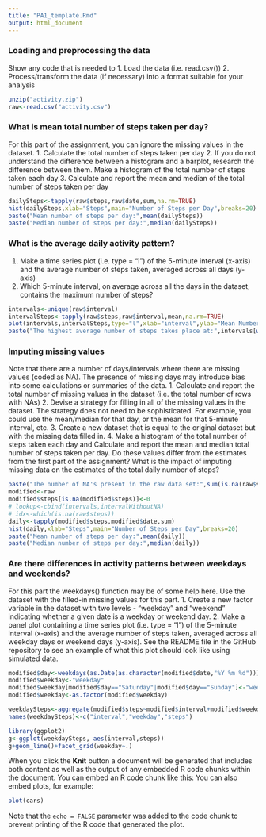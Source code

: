 ```yaml
---
title: "PA1_template.Rmd"
output: html_document
---
```

### Loading and preprocessing the data
Show any code that is needed to
1. Load the data (i.e. read.csv())
2. Process/transform the data (if necessary) into a format suitable for your analysis
```r
unzip("activity.zip")
raw<-read.csv("activity.csv")
```
### What is mean total number of steps taken per day?
For this part of the assignment, you can ignore the missing values in the dataset.
1. Calculate the total number of steps taken per day
2. If you do not understand the difference between a histogram and a barplot, research the difference between them. Make a histogram of the total number of steps taken each day
3. Calculate and report the mean and median of the total number of steps taken per day
```r
dailySteps<-tapply(raw$steps,raw$date,sum,na.rm=TRUE)
hist(dailySteps,xlab="Steps",main="Number of Steps per Day",breaks=20)
paste("Mean number of steps per day:",mean(dailySteps))
paste("Median number of steps per day:",median(dailySteps))
```
### What is the average daily activity pattern?
1. Make a time series plot (i.e. type = "l") of the 5-minute interval (x-axis) and the average number of steps taken, averaged across all days (y-axis)
2. Which 5-minute interval, on average across all the days in the dataset, contains the maximum number of steps?
```r
intervals<-unique(raw$interval)
intervalSteps<-tapply(raw$steps,raw$interval,mean,na.rm=TRUE)
plot(intervals,intervalSteps,type="l",xlab="interval",ylab="Mean Number of Steps",main="Mean Number of Steps by Time of Day")
paste("The highest average number of steps takes place at:",intervals[which.max(intervalSteps)])
```
### Imputing missing values
Note that there are a number of days/intervals where there are missing values (coded as NA). The presence of missing days may introduce bias into some calculations or summaries of the data.
1. Calculate and report the total number of missing values in the dataset (i.e. the total number of rows with NAs)
2. Devise a strategy for filling in all of the missing values in the dataset. The strategy does not need to be sophisticated. For example, you could use the mean/median for that day, or the mean for that 5-minute interval, etc.
3. Create a new dataset that is equal to the original dataset but with the missing data filled in.
4. Make a histogram of the total number of steps taken each day and Calculate and report the mean and median total number of steps taken per day. Do these values differ from the estimates from the first part of the assignment? What is the impact of imputing missing data on the estimates of the total daily number of steps?
```r
paste("The number of NA's present in the raw data set:",sum(is.na(raw$steps)))
modified<-raw
modified$steps[is.na(modified$steps)]<-0
# lookup<-cbind(intervals,intervalWithoutNA)
# idx<-which(is.na(raw$steps))
daily<-tapply(modified$steps,modified$date,sum)
hist(daily,xlab="Steps",main="Number of Steps per Day",breaks=20)
paste("Mean number of steps per day:",mean(daily))
paste("Median number of steps per day:",median(daily))
```
### Are there differences in activity patterns between weekdays and weekends?
For this part the weekdays() function may be of some help here. Use the dataset with the filled-in missing values for this part.
1. Create a new factor variable in the dataset with two levels - "weekday" and "weekend" indicating whether a given date is a weekday or weekend day.
2. Make a panel plot containing a time series plot (i.e. type = "l") of the 5-minute interval (x-axis) and the average number of steps taken, averaged across all weekday days or weekend days (y-axis). See the README file in the GitHub repository to see an example of what this plot should look like using simulated data.
```r
modified$day<-weekdays(as.Date(as.character(modified$date,"%Y %m %d")))
modified$weekday<-"weekday"
modified$weekday[modified$day=="Saturday"|modified$day=="Sunday"]<-"weekend"
modified$weekday<-as.factor(modified$weekday)

weekdaySteps<-aggregate(modified$steps~modified$interval+modified$weekday, data=modified, FUN=mean)
names(weekdaySteps)<-c("interval","weekday","steps")

library(ggplot2)
g<-ggplot(weekdaySteps, aes(interval,steps))
g+geom_line()+facet_grid(weekday~.)
```
When you click the **Knit** button a document will be generated that includes both content as well as the output of any embedded R code chunks within the document. You can embed an R code chunk like this:
You can also embed plots, for example:

```r
plot(cars)
```

Note that the `echo = FALSE` parameter was added to the code chunk to prevent printing of the R code that generated the plot.
